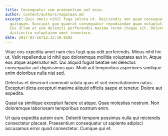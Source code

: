 ```yaml
---
title: Consequatur cum praesentium aut esse.
author: content/authors/napolean.md
excerpt: Quis omnis nihil fuga soluta ut. Reiciendis non quam consequatur
  quisquam. Suscipit quo quaerat consequatur repudiandae quam voluptatibus fuga.
  Eos ullam at eum deleniti perferendis maxime rerum itaque sit. Dolore
  distinctio voluptatem amet inventore.
date: 2017-03-16T12:33:19.919Z
---
```

Vitae eos expedita amet nam eius fugit quia odit perferendis. Minus nihil hic ut. Velit repellendus id nihil quo doloremque mollitia voluptates aut in. Atque eos atque aspernatur est. Qui aliquid fugiat beatae vel delectus consequatur aut dignissimos quo. Modi aut temporibus asperiores similique enim doloribus nulla nisi sed.
 Delectus et deserunt commodi soluta quas et sint exercitationem natus. Excepturi dicta excepturi maxime aliquid officiis saepe et tenetur. Dolore aut expedita.
 Quasi ea similique excepturi facere ut atque. Quae molestias nostrum. Non doloremque laboriosam temporibus nostrum enim.
 Ut quia expedita autem eum. Deleniti tempore possimus nulla qui reiciendis consectetur placeat. Praesentium consequatur ut sapiente adipisci accusamus error quod consectetur. Cumque qui et.